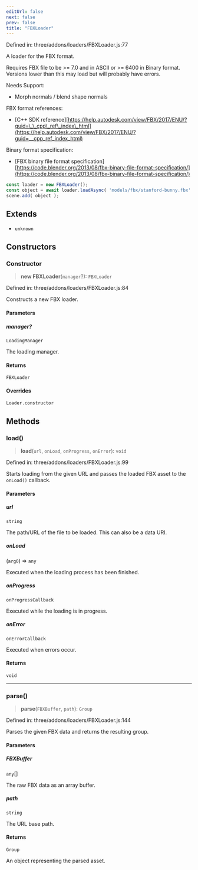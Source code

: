 ```yaml
---
editUrl: false
next: false
prev: false
title: "FBXLoader"
---
```


Defined in: three/addons/loaders/FBXLoader.js:77

A loader for the FBX format.

Requires FBX file to be >= 7.0 and in ASCII or >= 6400 in Binary format.
Versions lower than this may load but will probably have errors.

Needs Support:
- Morph normals / blend shape normals

FBX format references:
- [C++ SDK reference][https://help.autodesk.com/view/FBX/2017/ENU/?guid=\_\_cpp\_ref\_index\_html](https://help.autodesk.com/view/FBX/2017/ENU/?guid=__cpp_ref_index_html)

Binary format specification:
- [FBX binary file format specification][https://code.blender.org/2013/08/fbx-binary-file-format-specification/](https://code.blender.org/2013/08/fbx-binary-file-format-specification/)

```js
const loader = new FBXLoader();
const object = await loader.loadAsync( 'models/fbx/stanford-bunny.fbx' );
scene.add( object );
```

## Extends

- `unknown`

## Constructors

### Constructor

> **new FBXLoader**(`manager`?): `FBXLoader`

Defined in: three/addons/loaders/FBXLoader.js:84

Constructs a new FBX loader.

#### Parameters

##### manager?

`LoadingManager`

The loading manager.

#### Returns

`FBXLoader`

#### Overrides

`Loader.constructor`

## Methods

### load()

> **load**(`url`, `onLoad`, `onProgress`, `onError`): `void`

Defined in: three/addons/loaders/FBXLoader.js:99

Starts loading from the given URL and passes the loaded FBX asset
to the `onLoad()` callback.

#### Parameters

##### url

`string`

The path/URL of the file to be loaded. This can also be a data URI.

##### onLoad

(`arg0`) => `any`

Executed when the loading process has been finished.

##### onProgress

`onProgressCallback`

Executed while the loading is in progress.

##### onError

`onErrorCallback`

Executed when errors occur.

#### Returns

`void`

***

### parse()

> **parse**(`FBXBuffer`, `path`): `Group`

Defined in: three/addons/loaders/FBXLoader.js:144

Parses the given FBX data and returns the resulting group.

#### Parameters

##### FBXBuffer

`any`[]

The raw FBX data as an array buffer.

##### path

`string`

The URL base path.

#### Returns

`Group`

An object representing the parsed asset.
